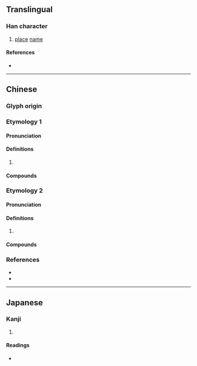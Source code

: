 {{character info}}
==Translingual==

===Han character===
{{Han char|rn=46|rad=山|as=15|sn=18|four=22227|canj=UOGB|ids=⿱崔冏}}

# [[place]] [[name]]

====References====
* {{Han ref|kx=0322.061|dkj=08595|dj=1875.030|hdz=10804.210|uh=5DC2|ud=24002|bh=F172|bd=61810}}

----

==Chinese==
{{zh-wp}}

===Glyph origin===
{{Han etym}}

===Etymology 1===
{{zh-forms}}

====Pronunciation====
{{zh-pron
|m=xī,suǐ
|c=sai1,seoi5,seoi2
|cat=
}}

====Definitions====
{{zh-hanzi}}

# {{rfdef|zh}}

====Compounds====
{{zh-der|越巂|巂州}}

===Etymology 2===
{{zh-forms}}

====Pronunciation====
{{zh-pron
|m=guī
|c=kwai1
|cat=
}}

====Definitions====
{{zh-hanzi}}

# {{rfdef|zh}}

====Compounds====
{{zh-der|子巂}}

===References===
* {{R:twedu|B05574}}
* {{R:yue:mfccd}}

----

==Japanese==

===Kanji===
{{ja-kanji|grade=|rs=山15}}

# {{rfdef|ja|sort=山15}}

====Readings====
* {{ja-readings|on=すい|kun=}}